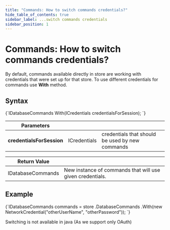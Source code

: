 ```yaml
---
title: "Commands: How to switch commands credentials?"
hide_table_of_contents: true
sidebar_label: ...switch commands credentials
sidebar_position: 1
---
```





# Commands: How to switch commands credentials?
<LanguageSwitcher supportedLanguages={supportedLanguages} />
<LanguageContent language="csharp">


By default, commands available directly in store are working with credentials that were set up for that store. To use different credentials for commands use **With** method.

## Syntax

<TabItem value="with_1" label="with_1">
<CodeBlock language="csharp">
{`IDatabaseCommands With(ICredentials credentialsForSession);
`}
</CodeBlock>
</TabItem>

| Parameters | | |
| ------------- | ------------- | ----- |
| **credentialsForSession** | ICredentials | credentials that should be used by new commands |

| Return Value | |
| ------------- | ----- |
| IDatabaseCommands | New instance of commands that will use given credentials. |

## Example

<TabItem value="with_2" label="with_2">
<CodeBlock language="csharp">
{`IDatabaseCommands commands = store
	.DatabaseCommands
	.With(new NetworkCredential("otherUserName", "otherPassword"));
`}
</CodeBlock>
</TabItem>


</LanguageContent>
<LanguageContent language="java">


Switching is not available in java (As we support only OAuth)

</LanguageContent>

<!---
- [How to switch commands to a different database?](../../../client-api/commands/how-to/switch-commands-to-a-different-database)

-->